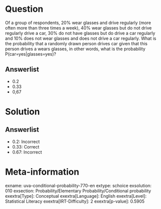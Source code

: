 Question
========

Of a group of respondents, 20% wear glasses and drive regularly (more often more than three times a week), 40% wear glasses but do not drive regularly drive a car, 30% do not have glasses but do drive a car regularly and 10% does not wear glasses and does not drive a car regularly. What is the probability that a randomly drawn person drives car given that this person drives a wears glasses, in other words, what is the probability P(car=yes|glasses=yes)?

Answerlist
----------

* 0.2
* 0.33
* 0,67

Solution
========

Answerlist
----------

* 0.2: Incorrect
* 0.33: Correct
* 0.67: Incorrect

Meta-information
================
exname: uva-conditional-probability-770-en
extype: schoice
exsolution: 010
exsection: Probability/Elementary Probability/Conditional probability
exextra[Type]: Conceptual
exextra[Language]: English
exextra[Level]: Statistical Literacy
exextra[IRT-Difficulty]: 2
exextra[p-value]: 0.5905
